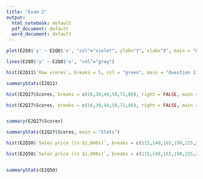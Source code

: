 ```yaml
---
title: "Exam 2"
output:
  html_notebook: default
  pdf_document: default
  word_document: default
---
```



```r
plot(E2Q8$'y' ~ E2Q8$'x', "col"="violet", ylab="Y", xlab="X", main = "Question 8", sub = "The Chart Shows A Negative Relationship")

lines(E2Q8$'y' ~ E2Q8$'x', "col"="gray")
```
```r
hist(E2Q11$`Raw scores`, breaks = 5, col = "green", main = "Question 11", xlab = "Scores", ylab = "Frequency", freq = TRUE)

summaryStats(E2Q11)
```

```r
hist(E2Q27$Scores, breaks = c(16,30,44,58,72,86), right = FALSE, main = paste("Histogram of Question 27"), freq = TRUE, col = "Violet", xlab = "Scores", plot = TRUE)

hist(E2Q27$Scores, breaks = c(16,30,44,58,72,86), right = FALSE, main = "Question 27", freq = TRUE, col = "Violet", xlab = "Scores", plot = FALSE)


summary(E2Q27$Scores)

summaryStats(E2Q27$Scores, main = "Stats")

```


```r
hist(E2Q50$`Sales price (in $1,000s)`, breaks = c(115,140,165,190,215,240), right = FALSE, main = paste("Histogram of Question 50"), freq = TRUE, col = "yellow", border = "black",  xlab = "Sales price (in $1,000s)", plot = TRUE, labels = TRUE)

hist(E2Q50$`Sales price (in $1,000s)`, breaks = c(115,140,165,190,215,240), right = FALSE, freq = TRUE, plot = FALSE)


summaryStats(E2Q50)
```

